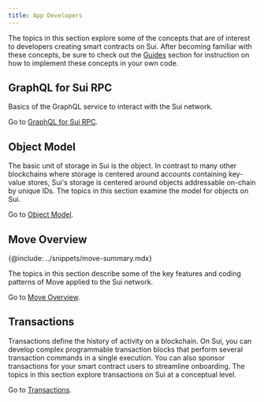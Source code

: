 ---
title: App Developers
---

The topics in this section explore some of the concepts that are of interest to developers creating smart contracts on Sui. After becoming familiar with these concepts, be sure to check out the [Guides](../guides.mdx) section for instruction on how to implement these concepts in your own code. 

## GraphQL for Sui RPC

Basics of the GraphQL service to interact with the Sui network.

Go to [GraphQL for Sui RPC](./graphql-rpc.mdx).

## Object Model

The basic unit of storage in Sui is the object. In contrast to many other blockchains where storage is centered around accounts containing key-value stores, Sui's storage is centered around objects addressable on-chain by unique IDs. The topics in this section examine the model for objects on Sui.

Go to [Object Model](./object-model.mdx).

## Move Overview

{@include: ../snippets/move-summary.mdx}

The topics in this section describe some of the key features and coding patterns of Move applied to the Sui network. 

Go to [Move Overview](./sui-move-concepts.mdx).

## Transactions

Transactions define the history of activity on a blockchain. On Sui, you can develop complex programmable transaction blocks that perform several transaction commands in a single execution. You can also sponsor transactions for your smart contract users to streamline onboarding. The topics in this section explore transactions on Sui at a conceptual level.  

Go to [Transactions](./transactions.mdx).